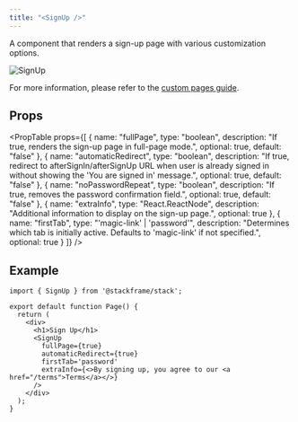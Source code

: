 ```yaml
---
title: "<SignUp />"
---
```


A component that renders a sign-up page with various customization options.

<div className="stack-white-image-showcase stack-350h">
  <img src="/imgs/sign-up.png" alt="SignUp" />
</div>

For more information, please refer to the [custom pages guide](../customization/custom-pages.mdx).

## Props

<PropTable
  props={[
    {
      name: "fullPage",
      type: "boolean",
      description: "If true, renders the sign-up page in full-page mode.",
      optional: true,
      default: "false"
    },
    {
      name: "automaticRedirect",
      type: "boolean",
      description: "If true, redirect to afterSignIn/afterSignUp URL when user is already signed in without showing the 'You are signed in' message.",
      optional: true,
      default: "false"
    },
    {
      name: "noPasswordRepeat",
      type: "boolean",
      description: "If true, removes the password confirmation field.",
      optional: true,
      default: "false"
    },
    {
      name: "extraInfo",
      type: "React.ReactNode",
      description: "Additional information to display on the sign-up page.",
      optional: true
    },
    {
      name: "firstTab",
      type: "'magic-link' | 'password'",
      description: "Determines which tab is initially active. Defaults to 'magic-link' if not specified.",
      optional: true
    }
  ]}
/>

## Example

```tsx
import { SignUp } from '@stackframe/stack';

export default function Page() {
  return (
    <div>
      <h1>Sign Up</h1>
      <SignUp
        fullPage={true}
        automaticRedirect={true}
        firstTab='password'
        extraInfo={<>By signing up, you agree to our <a href="/terms">Terms</a></>}
      />
    </div>
  );
}
```
